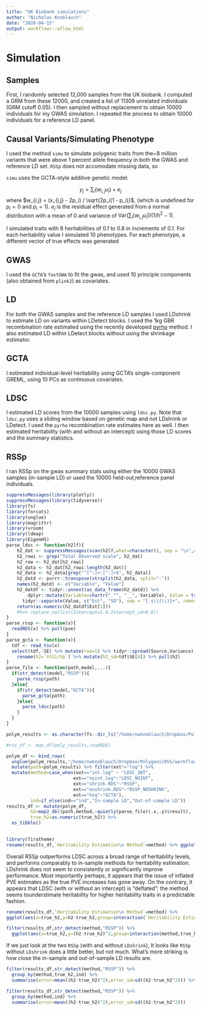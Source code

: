 ```yaml
---
title: "UK Biobank simulations"
author: "Nicholas Knoblauch"
date: "2020-04-15"
output: workflowr::wflow_html
---
```



# Simulation 

## Samples
First, I randomly selected 12,000 samples from the UK biobank.  I computed a GRM from these 12000, and created a list of 11309 unrelated individuals (GRM cutoff 0.05).  I then sampled without replacement to obtain 10000 individuals for my GWAS simulation.  I repeated the process to obtain 10000 individuals for a reference LD panel.  


## Causal Variants/Simulating Phenotype 
I used the method `simu` to simulate polygenic traits from the~8 million variants that were above 1 percent allele frequency in both the GWAS and reference LD set.  `RSSp` does not accomodate missing data, so 

`simu` uses the GCTA-style additive genetic model:

$$y_j = \sum_i(w_{i,j}u_i) + e_j$$
where $w_{i,j} = (x_{i,j} - 2p_i) / \sqrt{2p_i(1 - p_i)}$, (which is undefined for $p_i=0$ and $p_i=1$). $e_j$ is the residual effect generated from a normal distribution with a mean of 0 and variance of $\text{Var}(\sum_i(w_{i,j}u_i))(1 / h^2 - 1)$.

I simulated traits with 8 heritabilities of 0.1 to 0.8 in increments of 0.1.  For each heritability value I simulated 10 phenotypes.  For each phenotype, a different vector of true effects was generated 

## GWAS 

I used the `GCTA`'s `fastGWA` to fit the gwas, and used 10 principle components (also obtained from `plink2`) as covariates. 

## LD

For both the GWAS samples and the reference LD samples I used LDshrink to estimate LD on variants within LDetect blocks.  I used the 1kg GBR recombination rate estimated using the recently developed [pyrho](https://github.com/popgenmethods/pyrho) method. I also estimated LD within LDetect blocks without using the shrinkage estimator.

## GCTA

I estimated individual-level heritability using GCTA's single-component GREML, using 10 PCs as continuous covariates.

## LDSC

I estimated LD scores from the 10000 samples using `ldsc.py`.  Note that `ldsc.py` uses a sliding window based on genetic map and not LDshrink or LDetect. I used the `pyrho` recombination rate estimates here as well. I  then estimated heritability (with and without an intercept) using those LD scores and the summary statistics.  




## RSSp

I ran RSSp on the gwas summary stats using either the 10000 GWAS samples (in-sample LD) or used the 10000 held-out,reference panel individuals.


```r
suppressMessages(library(plotly))
suppressMessages(library(tidyverse))
library(fs)
library(forcats)
library(unglue)
library(magrittr)
library(vroom)
library(ldmap)
library(EigenH5)
parse_ldsc <- function(h2lf){
    h2_dat <- suppressMessages(scan(h2lf,what=character(), sep = "\n",quiet=TRUE))
    h2_rowi <- grep("Total Observed scale", h2_dat)
    h2_row <- h2_dat[h2_rowi]
    h2_data <- h2_dat[h2_rowi:length(h2_dat)]
    h2_data <- h2_data[grep("^[^:]+:[^:]+$", h2_data)]
    h2_datd <- purrr::transpose(strsplit(h2_data, split=":"))
    names(h2_datd) <- c("Variable", "Value")
    h2_datdf <- tidyr::unnest(as_data_frame(h2_datd)) %>%
        dplyr::mutate(Variable=chartr(" ^", "__", Variable), Value = trimws(Value)) %>%
      tidyr::separate(Value, c("Est", "SD"), sep = "[ s\\(\\)]+", remove = T, fill = "right", convert = T)
    return(as.numeric(h2_datdf$Est[1]))
    #%>% replace_na(list(Intercept=1.0,Intercept_sd=0.0))
}
parse_rssp <- function(x){
  readRDS(x) %>% pull(pve)
}
parse_gcta <- function(x){
  tdf <- read_tsv(x)
  select(tdf,-SE) %>% mutate(row=1) %>% tidyr::spread(Source,Variance) %>%
    rename(h2=`V(G)/Vp`) %>% mutate(h2_sd=tdf$SE[4]) %>% pull(h2)
}
parse_file <- function(path,model,...){
  if(str_detect(model,"RSSP")){
    parse_rssp(path)
  }else{
    if(str_detect(model,"GCTA")){
      parse_gcta(path)
    }else{
      parse_ldsc(path)
    }
  }
}
```



```r
polym_results <- as.character(fs::dir_ls("/home/nwknoblauch/Dropbox/PolygenicRSS/workflow/results/",recurse = TRUE,glob = "*polym*"))

#rss_df <- map_df(poly_results,readRDS)
```


```r
polym_df <- bind_rows(
  unglue(polym_results,"/home/nwknoblauch/Dropbox/PolygenicRSS/workflow/results/sim_ukb_{ind}/polym_{rep}_10_{true_h2}_10000.{ext}")) %>% 
  mutate(path=polym_results) %>% filter(ext!="log") %>% 
  mutate(method=case_when(ext=="int.log" ~ "LDSC_INT",
                         ext=="noint.log"~"LDSC_NOINT",
                         ext=="shrink.RDS"~"RSSP",
                         ext=="noshrink.RDS"~"RSSP_NOSHRINK",
                         ext=="hsq"~"GCTA"),
         ind=if_else(ind=="ind","In-sample LD","Out-of-sample LD"))
results_df <- mutate(polym_df,
         h2=map2_dbl(path,method,~quietly(parse_file)(.x,.y)$result),
         true_h2=as.numeric(true_h2)) %>% 
  as_tibble()
         
```


```r
library(firatheme)
rename(results_df,`Heritability Estimation\n Method`=method) %>% ggplot(aes(x=true_h2,y=h2,group=interaction(`Heritability Estimation\n Method`,true_h2),fill=`Heritability Estimation\n Method`))+geom_boxplot()+facet_wrap(~ind)+geom_abline(slope=1)+xlab(bquote(h^2))+ylab(bquote(hat(h^2)))+theme_fira()
```

Overall RSSp outperforms LDSC across a broad range of heritability levels, and performs comparably to in-sample methods for heritability estimation.  LDshrink does not seem to consistently or significantly improve performance.  Most  importantly perhaps, it appears that the issue of inflated PVE estimates as the true PVE increases has gone away.  On the contrary, it appears that LDSC (with or without an intercept) is "deflated": the method seems tounderstimate heritability for higher heritability traits in a predictable fashion. 


```r
rename(results_df,`Heritability Estimation\n Method`=method) %>% 
ggplot(aes(x=true_h2,y=h2-true_h2,group=interaction(`Heritability Estimation\n Method`,true_h2),fill=`Heritability Estimation\n Method`))+geom_boxplot()+facet_wrap(~ind)+ggtitle("Error in PVE estimation as a function of true PVE")+geom_hline(yintercept = 0)+xlab(bquote(h^2))+ylab(bquote(hat(h^2)-h^2))
```


```r
filter(results_df,str_detect(method,"RSSP")) %>%
  ggplot(aes(x=true_h2,y=(h2-true_h2)^2,group=interaction(method,true_h2),fill=method))+geom_boxplot()+facet_wrap(~ind)+ggtitle("Error in PVE estimation as a function of true PVE")+geom_hline(yintercept = 0)
```


If we just look at the two `RSSp` (with and without `LDshrink`), It looks like `RSSp` without `LDshrink` does a little better, but not much. What's more striking is how close the in-sample and out-of-sample LD results are.


```r
filter(results_df,str_detect(method,"RSSP")) %>%
  group_by(method,true_h2,ind) %>% 
  summarise(error=mean((h2-true_h2)^2),error_sd=sd((h2-true_h2^2))) %>% ggplot(aes(x=true_h2,y=error,group=interaction(true_h2,ind),fill=ind))+geom_col(position = "dodge")+ylab("average squared error")+facet_wrap(~method)

```



```r
filter(results_df,str_detect(method,"RSSP")) %>%
  group_by(method,ind) %>% 
  summarise(error=mean((h2-true_h2)^2),error_sd=sd((h2-true_h2^2))) 
```




